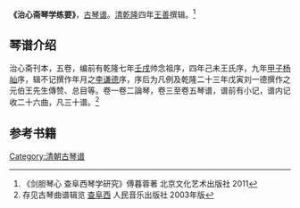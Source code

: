 '''《治心斋琴学练要》'''，[[古琴谱|古琴谱]]。[[清|清]][[乾隆|乾隆]]四年[[王善|王善]]撰辑。<ref>《剑胆琴心 查阜西琴学研究》傅暮蓉著 北京文化艺术出版社 2011</ref>

==琴谱介绍==
治心斋刊本，五卷，编前有乾隆七年[[壬戌|壬戌]]帅念祖序，四年己未王氏序，九年[[甲子|甲子]][[杨屾|杨屾]]序，辑不记撰作年月之[[李谦德|李谦德]]序，序后为凡例及乾隆二十三年戊寅刘一德撰作之元伯王先生傳赞、总目等。卷一卷二論琴，卷三至卷五琴谱，谱前有小记，谱内记收二十六曲，凡三十谱。<ref>存见古琴曲谱辑览 [[查阜西|查阜西]] 人民音乐出版社 2003年版</ref>

==参考书籍==
{{reflist}}

[[Category:清朝古琴谱|Category:清朝古琴谱]]